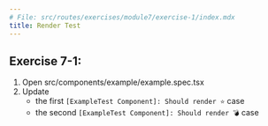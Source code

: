 ```yaml
---
# File: src/routes/exercises/module7/exercise-1/index.mdx
title: Render Test
---
```


## Exercise 7-1:

1. Open src/components/example/example.spec.tsx
2. Update
   - the first `[ExampleTest Component]: Should render ⭐` case
   - the second `[ExampleTest Component]: Should render 💣` case
